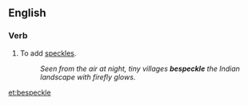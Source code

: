 ==English==

===Verb===
{{en-verb|bespeckl|es}}

# To add [[speckle]]s.
#:''Seen from the air at night, tiny villages '''bespeckle''' the Indian landscape with firefly glows''.

[[et:bespeckle]]